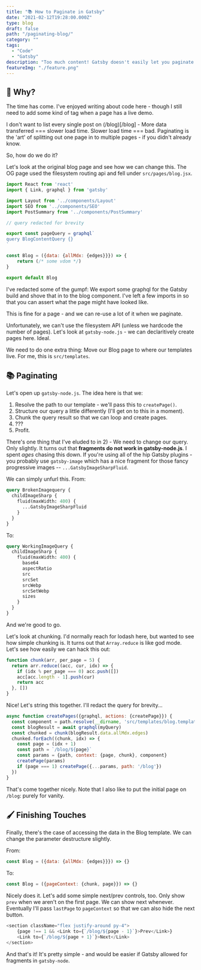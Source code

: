 ```yaml
---
title: "📚 How to Paginate in Gatsby"
date: "2021-02-12T19:28:00.000Z"
type: blog
draft: false
path: "/paginating-blog/"
category: ""
tags:
  - "Code"
  - "Gatsby"
description: "Too much content! Gatsby doesn't easily let you paginate given it's build process, but you can hack it out with the right pointers"
featureImg: "./feature.png"
---
```


## 🤖 Why?

The time has come. I've enjoyed writing about code here - though I still need to add some kind of tag when a page has a live demo.

I don't want to list every single post on (/blog)[/blog] - More data transferred === slower load time. Slower load time === bad. Paginating is the 'art' of splitting out one page in to multiple pages - if you didn't already know.

So, how do we do it?

Let's look at the original blog page and see how we can change this. The OG page used the filesystem routing api and fell under `src/pages/blog.jsx`.

```javascriptreact
import React from 'react'
import { Link, graphql } from 'gatsby'

import Layout from '../components/Layout'
import SEO from '../components/SEO'
import PostSummary from '../components/PostSummary'

// query redacted for brevity

export const pageQuery = graphql`
query BlogContentQuery {}
`

const Blog = ({data: {allMdx: {edges}}}) => {
	return (/* some vdom */)
}

export default Blog
```

I've redacted some of the gumpf: We export some graphql for the Gatsby build and shove that in to the blog component. I've left a few imports in so that you can assert what the page might have looked like.

This is fine for a page - and we can re-use a lot of it when we paginate.

Unfortunately, we can't use the filesystem API (unless we hardcode the number of pages). Let's look at `gatsby-node.js` - we can declaritively create pages here. Ideal.

We need to do one extra thing: Move our Blog page to where our templates live. For me, this is `src/templates`.

## 📚 Paginating

Let's open up `gatsby-node.js`. The idea here is that we:

1. Resolve the path to our template - we'll pass this to `createPage()`.
2. Structure our query a little differently (I'll get on to this in a moment).
3. Chunk the query result so that we can loop and create pages.
4. ???
5. Profit.

There's one thing that I've eluded to in 2) - We need to change our query. Only slightly. It turns out that **fragments do not work in gatsby-node.js**. I spent *ages* chasing this down. If you're using all of the hip Gatsby plugins - you probably use `gatsby-image` which has a nice fragment for those fancy progressive images -- `...GatsbyImageSharpFluid`. 

We can simply unfurl this. From:

```graphql
query BrokenImagequery {
  childImageSharp {
    fluid(maxWidth: 400) {
      ...GatsbyImageSharpFluid
    }
  }
}
```

To:

```graphql
query WorkingImageQuery {
  childImageSharp {
    fluid(maxWidth: 400) {
      base64
      aspectRatio
      src
      srcSet
      srcWebp
      srcSetWebp
      sizes
    }
  }
}
```

And we're good to go.

Let's look at chunking. I'd normally reach for lodash here, but wanted to see how simple chunking is. It turns out that `Array.reduce` is like god mode. Let's see how easily we can hack this out:

```javascript
function chunk(arr, per_page = 5) {
  return arr.reduce((acc, cur, idx) => {
    if (idx % per_page === 0) acc.push([])
    acc[acc.length - 1].push(cur)
    return acc
  }, [])
}
```

Nice! Let's string this together. I'll redact the query for brevity...

```javascript
async function createPages({graphql, actions: {createPage}}) {
  const component = path.resolve(__dirname, 'src/templates/blog.template.jsx')
  const blogResult = await graphql(myQuery)
  const chunked = chunk(blogResult.data.allMdx.edges)
  chunked.forEach((chunk, idx) => {
    const page = (idx + 1)
    const path = `/blog/${page}`
    const params = {path, context: {page, chunk}, component}
    createPage(params)
    if (page === 1) createPage({...params, path: '/blog'})
  })
}
```

That's come together nicely. Note that I also like to put the initial page on `/blog`: purely for vanity.

## 🖌 Finishing Touches

Finally, there's the case of accessing the data in the Blog template. We can change the parameter destructure slightly.

From:
```javascript
const Blog = ({data: {allMdx: {edges}}}) => {}
```

To:
```javascript
const Blog = ({pageContext: {chunk, page}}) => {}
```

Nicely does it. Let's add some simple next/prev controls, too. Only show `prev` when we aren't on the first page. We can show next whenever. Eventually I'll pass `lastPage` to `pageContext` so that we can also hide the next button.

```javascript
<section className="flex justify-around py-4">
    {page !== 1 && <Link to={`/blog/${page - 1}`}>Prev</Link>}
    <Link to={`/blog/${page + 1}`}>Next</Link>
</section>
```

And that's it! It's pretty simple - and would be easier if Gatsby allowed for fragments in `gatsby-node`.

